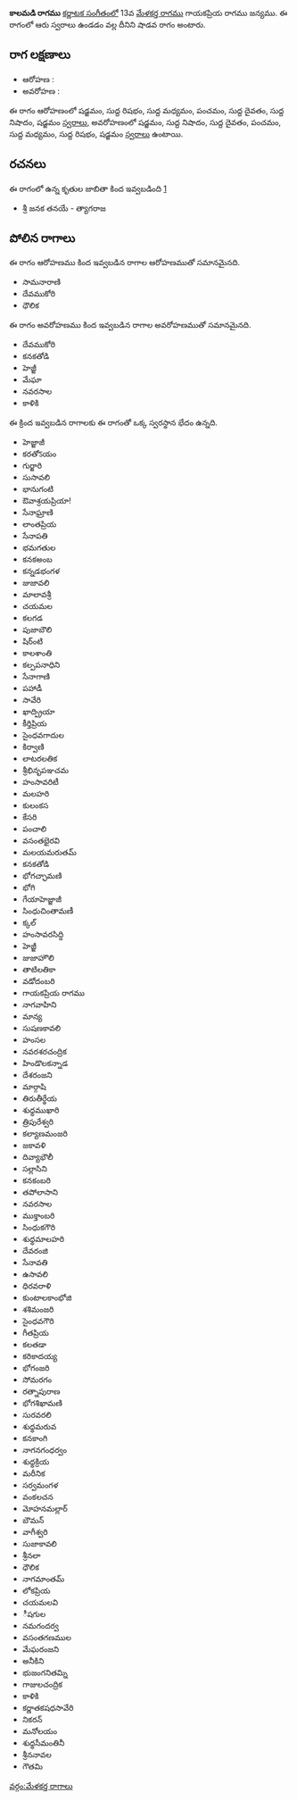 {{Infobox ragam
	| name          	= కాలమడి
	| synonym	    	= 
	| mela          	= 
	| chakra        	= 
	| janaka        	= 
	| type          	= శాడవ
	| arohanam      	= {{svaraC|S|R1|M1|P|D1|N1|S'}} 
	| avarohanam    	= {{svaraC|S'|N1|D1|P|M1|R1|S}}
	| jeeva         	=
	| chhaya        	=
	| nyasa         	=
	| vishesha      	= 
	| equivalent  		= 
}}
{{కర్ణాటక సంగీత రాగాలు}}
'''కాలమడి రాగము''' [[కర్ణాటక సంగీతం]]లో 13వ [[మేళకర్త రాగము]] గాయకప్రియ రాగము జన్యము.  ఈ రాగంలో ఆరు స్వరాలు ఉండడం వల్ల దీనిని షాడవ రాగం అంటారు.


==రాగ లక్షణాలు==


* ఆరోహణ : {{svaraC|S|R1|M1|P|D1|N1|S'}} 
* అవరోహణ : {{svaraC|S'|N1|D1|P|M1|R1|S}}

ఈ రాగం ఆరోహణంలో షడ్జమం, సుద్ద రిషభం, సుద్ద మధ్యమం, పంచమం, సుద్ద దైవతం, సుద్ద నిషాదం, షడ్జమం [[స్వరాలు]], అవరోహణంలో షడ్జమం, సుద్ద నిషాదం, సుద్ద దైవతం, పంచమం, సుద్ద మధ్యమం, సుద్ద రిషభం, షడ్జమం [[స్వరాలు]] ఉంటాయి.

==రచనలు==
ఈ రాగంలో ఉన్న కృతుల జాబితా కింద ఇవ్వబడింది [https://github.com/ssrihari/ragavardhini/blob/master/ragas/kritis.psv]
* శ్రీ జనక తనయే - త్యాగరాజ




==పోలిన రాగాలు==
ఈ రాగం ఆరోహణము కింద ఇవ్వబడిన రాగాల ఆరోహణముతో సమానమైనది.
* సామనారాణి
* దేవముకోరి
* ధౌలిక

ఈ రాగం అవరోహణము కింద ఇవ్వబడిన రాగాల అవరోహణముతో సమానమైనది.
* దేవముకోరి
* కనకతోడి
* హెజ్జీ
* మేఘా
* నవరసాల
* కాళికి

ఈ క్రింద ఇవ్వబడిన రాగాలకు ఈ రాగంతో ఒక్క స్వరస్థాన భేదం ఉన్నది.
* హెజ్జాజీ
* కరతోऽయం
* గుర్జారి
* సుసావలి
* భానుగంటి
* ఔవాశ్రయప్రియా!
* సేనాఘ్రాణి
* లాంతప్రియ
* సేనాపతి
* భమగతుల
* కనకఅంబ
* కన్నడభంగళ
* జుజావలి
* మాలావశ్రీ
* చయమల
* కలగడ
* పుజాబౌలి
* షిర్ంటి
* కాలశాంతి
* కల్పపనాధిని
* సేనాగాణి
* పహాడీ
* సావేరి
* ఖాద్ప్రియా
* కీర్తిప్రియ
* సైంధవగాదుల
* కిర్వాణి
* లాటరలతిక
* శ్రీభినృపఞచమ
* హంసావరిటీ
* మలహరి
* కులంకస
* కేసరి
* పంచాలి
* వసంతభైరవి
* మలయమరుతమ్
* కనకతోడి
* భోగచ్ఛామణి
* భోగి
* గేయాహెజ్జాజీ
* సింధుచింతామణీ
* క్కల్
* హంసావరసిద్ధి
* హెజ్జీ
* జుజాహౌలి
* తాటిలతికా
* వడోదంబరి
* గాయకప్రియ రాగము
* నాగవాహిని
* మాన్య
* సుషణకావలి
* హంసల
* నవరశరచంద్రిక
* హిండొలకన్నాడ
* దేశరంజని
* మార్గాషి
* తిరుతీర్థేయ
* శుధ్ధముఖారి
* త్రిపురేశ్వరి
* కల్యాణమంజరి
* జకావళి
* దివ్యాభౌలీ
* సల్లాసిని
* కనకంబరి
* తపోలాసాని
* నవరసాల
* ముక్తాంబరి
* సింధుకగౌరి
* శుధ్ధమాలహరి
* దేవరంజి
* సేనావతి
* ఉసావలి
* ధిరవరాళి
* కుంటాలకాంభోజి
* శశిమంజరి
* సైంధవగౌరి
* గీతప్రియ
* కలతడా
* కరికాదయ్య
* భోగంజరి
* సోమరగం
* రత్నాపురాణ
* భోగశిఖామణి
* సురవరలి
* శుధ్ధమరువ
* కనకాంగి
* నాగనగంధర్వం
* శుధ్ధక్రియ
* మరీనిక
* సర్వమంగళ
* వంకలచన
* మోహనమల్లార్
* బౌమన్
* వాగీశ్వరి
* సుజాకావలి
* శ్రీనలా
* ధౌలిక
* నాగమాంతమ్
* లోకప్రియ
* చయమలవి
* ీషగుల
* నమగందర్వ
* వసంతగణముల
* మేఘరంజని
* అనీకిని
* భుజంగనితమ్ని
* గాజులచంద్రిక
* కాళికి
* కర్ణాతకషధసావేరి
* నికరన్
* మనోలయం
* శుధ్ధసీమంతినీ
* శ్రీననావల
* గౌతమి



[[వర్గం:మేళకర్త రాగాలు]]